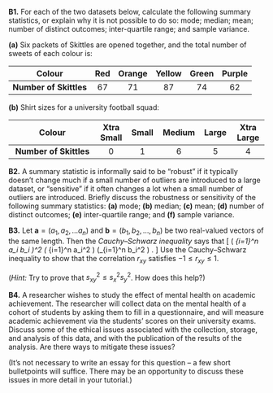 :::: {.myq}
**B1.** For each of the two datasets below, calculate the following summary statistics, or explain why it is not possible to do so: mode; median; mean; number of distinct outcomes; inter-quartile range; and sample variance.

::: {.subq}
**(a)** Six packets of Skittles are opened together, and the total number of sweets of each colour is:

| **Colour**             | Red | Orange | Yellow | Green  | Purple |
|:----------------------:|:---:|:------:|:------:|:------:|:------:|
| **Number of Skittles** |  67 |   71   |   87   |   74   |   62   |
:::

::: {.subq}
**(b)** Shirt sizes for a university football squad:

| **Colour**             | Xtra Small | Small | Medium | Large  | Xtra Large |
|:----------------------:|:---:|:------:|:------:|:------:|:------:|
| **Number of Skittles** |  0 |   1   |   6   |   5   |   4   |
:::
::::

::: {.myq}
**B2.** A summary statistic is informally said to be "robust" if it typically doesn't change much if a small number of outliers are introduced to a large dataset, or "sensitive" if it often changes a lot when a small number of outliers are introduced. Briefly discuss the robustness or sensitivity of the following summary statistics: **(a)** mode; **(b)** median; **(c)** mean; **(d)** number of distinct outcomes; **(e)** inter-quartile range; and **(f)** sample variance.
:::

::: {.myq}
**B3.** Let $\mathbf a = (a_1, a_2, \dots a_n)$ and $\mathbf b = (b_1, b_2, \dots, b_n)$ be two real-valued vectors of the same length. Then the *Cauchy--Schwarz inequality* says that
\[ \left( \sum_{i=1}^n a_i b_i \right)^2 \leq \left( \sum_{i=1}^n a_i^2 \right) \left(\sum_{i=1}^n b_i^2 \right) . \]
Use the Cauchy--Schwarz inequality to show that the correlation $r_{xy}$ satisfies $-1 \leq r_{xy} \leq 1$.

(*Hint:* Try to prove that $s_{xy}^2 \leq s_x^2 s_y^2$. How does this help?)
:::

::: {.myq}
**B4.** A researcher wishes to study the effect of mental health on academic achievement. The researcher will collect data on the mental health of a cohort of students by asking them to fill in a questionnaire, and will measure academic achievement via the students' scores on their university exams. Discuss some of the ethical issues associated with the collection, storage, and analysis of this data, and with the publication of the results of the analysis. Are there ways to mitigate these issues?

(It's not necessary to write an essay for this question -- a few short bulletpoints will suffice. There may be an opportunity to discuss these issues in more detail in your tutorial.)
:::